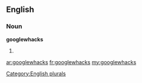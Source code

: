 ==English==

===Noun===
'''googlewhacks'''

# {{plural of|[[googlewhack]]}}

[[Category:English plurals]]

[[ar:googlewhacks]]
[[fr:googlewhacks]]
[[my:googlewhacks]]